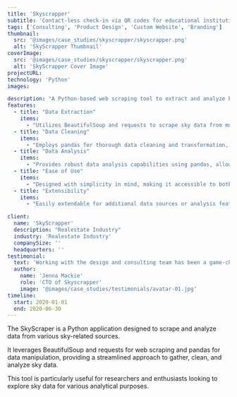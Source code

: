 ```yaml
---
title: 'Skyscrapper'
subtitle: 'Contact-less check-in via QR codes for educational institutions'
tags: ['Consulting', 'Product Design', 'Custom Website', 'Branding']
thumbnail:
  src: '@images/case_studies/skyscrapper/skyscrapper.png'
  alt: 'SkyScrapper Thumbnail'
coverImage:
  src: '@images/case_studies/skyscrapper/skyscrapper.png'
  alt: 'SkyScrapper Cover Image'
projectURL: 
technology: 'Python'
images:

description: "A Python-based web scraping tool to extract and analyze building data."
features:
  - title: "Data Extraction"
    items:
      - "Utilizes BeautifulSoup and requests to scrape sky data from multiple sources efficiently"
  - title: "Data Cleaning"
    items:
      - "Employs pandas for thorough data cleaning and transformation, ensuring high-quality datasets"
  - title: "Data Analysis"
    items:
      - "Provides robust data analysis capabilities using pandas, allowing users to perform various analytical operations on the scraped data"
  - title: "Ease of Use"
    items:
      - "Designed with simplicity in mind, making it accessible to both novice and experienced users"
  - title: "Extensibility"
    items:
      - "Easily extendable for additional data sources or analysis features, offering flexibility for various use cases"

client:
  name: 'SkyScrapper'
  description: "Realestate Industry"
  industry: 'Realestate Industry'
  companySize: ''
  headquarters: ''
testimonial:
  text: 'Working with the design and consulting team has been a game-changer for Banter. Their expertise in website design, branding, content strategy, and AI integration has revolutionized the way we create and share our stories. Their work has not only elevated our brand but also empowered us to be leaders in digital journalism, reaching and engaging more readers than ever before.'
  author:
    name: 'Jenna Mackie'
    role: 'CTO of Skyscrapper'
    image: '@images/case_studies/testimonials/avatar-01.jpg'
timeline:
  start: 2020-01-01
  end: 2020-06-30
---
```


The SkyScraper is a Python application designed to scrape and analyze data from various sky-related sources. 

It leverages BeautifulSoup and requests for web scraping and pandas for data manipulation, providing a streamlined approach to gather, clean, and analyze sky data. 

This tool is particularly useful for researchers and enthusiasts looking to explore sky data for various analytical purposes.